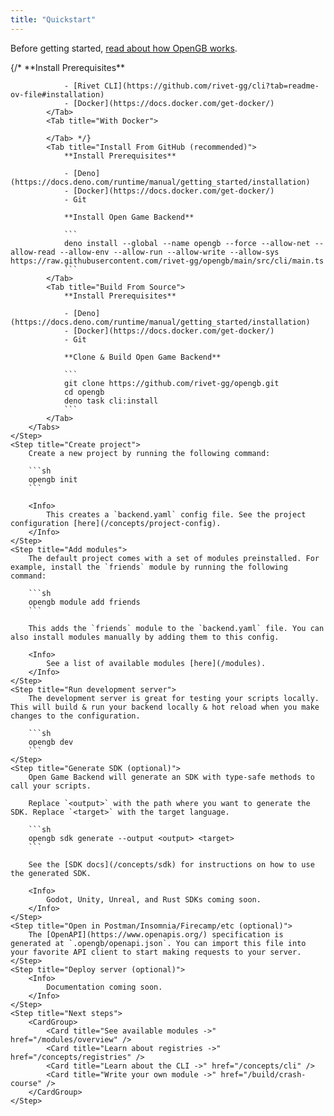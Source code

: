 ```yaml
---
title: "Quickstart"
---
```


Before getting started, [read about how OpenGB works](/introduction#how-opengb-works).

<Steps>
    <Step title="Install Open Game Backend">
        <Tabs>
            {/* <Tab title="With Rivet CLI">
                **Install Prerequisites**

                - [Rivet CLI](https://github.com/rivet-gg/cli?tab=readme-ov-file#installation)
                - [Docker](https://docs.docker.com/get-docker/)
            </Tab>
            <Tab title="With Docker">
                
            </Tab> */}
            <Tab title="Install From GitHub (recommended)">
                **Install Prerequisites**

                - [Deno](https://docs.deno.com/runtime/manual/getting_started/installation)
                - [Docker](https://docs.docker.com/get-docker/)
                - Git

                **Install Open Game Backend**

                ```
                deno install --global --name opengb --force --allow-net --allow-read --allow-env --allow-run --allow-write --allow-sys https://raw.githubusercontent.com/rivet-gg/opengb/main/src/cli/main.ts
                ```
            </Tab>
            <Tab title="Build From Source">
                **Install Prerequisites**

                - [Deno](https://docs.deno.com/runtime/manual/getting_started/installation)
                - [Docker](https://docs.docker.com/get-docker/)
                - Git

                **Clone & Build Open Game Backend**

                ```
                git clone https://github.com/rivet-gg/opengb.git
                cd opengb
                deno task cli:install
                ```
            </Tab>
        </Tabs>
    </Step>
    <Step title="Create project">
        Create a new project by running the following command:

        ```sh
        opengb init
        ```

        <Info>
            This creates a `backend.yaml` config file. See the project configuration [here](/concepts/project-config).
        </Info>
    </Step>
    <Step title="Add modules">
        The default project comes with a set of modules preinstalled. For example, install the `friends` module by running the following command:

        ```sh
        opengb module add friends
        ```

        This adds the `friends` module to the `backend.yaml` file. You can also install modules manually by adding them to this config.

        <Info>
            See a list of available modules [here](/modules).
        </Info>
    </Step>
    <Step title="Run development server">
        The development server is great for testing your scripts locally. This will build & run your backend locally & hot reload when you make changes to the configuration.

        ```sh
        opengb dev
        ```
    </Step>
    <Step title="Generate SDK (optional)">
        Open Game Backend will generate an SDK with type-safe methods to call your scripts.
        
        Replace `<output>` with the path where you want to generate the SDK. Replace `<target>` with the target language.

        ```sh
        opengb sdk generate --output <output> <target>
        ```

        See the [SDK docs](/concepts/sdk) for instructions on how to use the generated SDK.

        <Info>
            Godot, Unity, Unreal, and Rust SDKs coming soon.
        </Info>
    </Step>
    <Step title="Open in Postman/Insomnia/Firecamp/etc (optional)">
        The [OpenAPI](https://www.openapis.org/) specification is generated at `.opengb/openapi.json`. You can import this file into your favorite API client to start making requests to your server.
    </Step>
    <Step title="Deploy server (optional)">
        <Info>
            Documentation coming soon.
        </Info>
    </Step>
    <Step title="Next steps">
        <CardGroup>
            <Card title="See available modules ->" href="/modules/overview" />
            <Card title="Learn about registries ->" href="/concepts/registries" />
            <Card title="Learn about the CLI ->" href="/concepts/cli" />
            <Card title="Write your own module ->" href="/build/crash-course" />
        </CardGroup>
    </Step>

</Steps>
